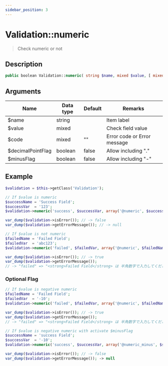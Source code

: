```yaml
---
sidebar_position: 3
---
```


# Validation::numeric

> Check numeric or not

## Description

```php
public boolean Validation::numeric( string $name, mixed $value, [ mixed $code = '', boolean $decimalPointFlag = false, boolean $minusFlag = false ] )
```

## Arguments

| Name              | Data type | Default | Remarks                     |
| ----------------- | --------- | ------- | --------------------------- |
| $name             | string    |         | Item label                  |
| $value            | mixed     |         | Check field value           |
| $code             | mixed     | ""      | Error code or Error message |
| $decimalPointFlag | boolean   | false   | Allow including "."         |
| $minusFlag        | boolean   | false   | Allow including "-"         |

## Example

```php title="Controller"
$validation = $this->getClass('Validation');

// If $value is numeric
$successName = 'Success Field';
$successVar  = '123';
$validation->numeric('success', $successVar, array('@numeric', $successName));

var_dump($validation->isError()); // -> false
var_dump($validation->getErrorMessage()); // -> null

// If $value is not numeric
$failedName = 'Failed Field';
$failedVar  = 'abc123';
$validation->numeric('failed', $failedVar, array('@numeric', $failedName));

var_dump($validation->isError()); // -> true
var_dump($validation->getErrorMessage());
// -> "failed" => "<strong>Failed Field</strong> は 半角数字で入力してください"
```

### Optional Flag

```php title="Controller"
// If $value is negative numeric
$failedName = 'Failed Field';
$failedVar  = '-10';
$validation->numeric('failed', $failedVar, array('@numeric', $failedName));

var_dump($validation->isError()); // -> true
var_dump($validation->getErrorMessage());
// -> "failed" => "<strong>Failed Field</strong> は 半角数字で入力してください"

// If $value is negative numeric with activate $minusFlag
$successName = 'success Field';
$successVar  = '-10';
$validation->numeric('success', $successVar, array('@numeric_minus', $successName), false, true);

var_dump($validation->isError()); // -> false
var_dump($validation->getErrorMessage()); -> null
```
